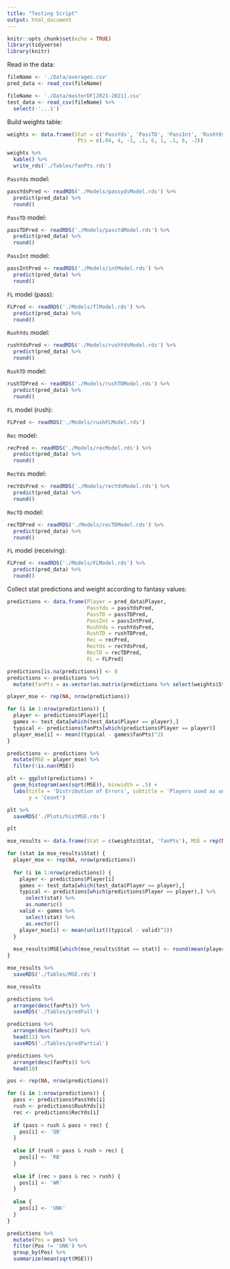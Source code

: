 ```yaml
---
title: "Testing Script"
output: html_document
---
```


```r
knitr::opts_chunk$set(echo = TRUE)
library(tidyverse)
library(knitr)
```

Read in the data:
```r
fileName <- './Data/averages.csv'
pred_data <- read_csv(fileName)

fileName <- './Data/masterDF[2021-2021].csv'
test_data <- read_csv(fileName) %>%
  select(-'...1')
```

Build weights table:
```r
weights <- data.frame(Stat = c('PassYds', 'PassTD', 'PassInt', 'RushYds', 'RushTD', 'Rec', 'RecYds', 'RecTD', 'FL'),
                       Pts = c(.04, 4, -1, .1, 6, 1, .1, 6, -2))

weights %>% 
  kable() %>%
  write_rds('./Tables/fanPts.rds')
```

`PassYds` model:
```r
passYdsPred <- readRDS('./Models/passydsModel.rds') %>%
  predict(pred_data) %>%
  round()
```
`PassTD` model:
```r
passTDPred <- readRDS('./Models/passtdModel.rds') %>%
  predict(pred_data) %>%
  round()
```
`PassInt` model:
```r
passIntPred <- readRDS('./Models/intModel.rds') %>%
  predict(pred_data) %>%
  round()
```
`FL` model (pass):
```r
FLPred <- readRDS('./Models/flModel.rds') %>%
  predict(pred_data) %>%
  round()
```
`RushYds` model:
```r
rushYdsPred <- readRDS('./Models/rushYdsModel.rds') %>%
  predict(pred_data) %>%
  round()
```
`RushTD` model:
```r
rushTDPred <- readRDS('./Models/rushTDModel.rds') %>%
  predict(pred_data) %>%
  round()
```
`FL` model (rush):
```r
FLPred <- readRDS('./Models/rushFLModel.rds')
```
`Rec` model:
```r
recPred <- readRDS('./Models/recModel.rds') %>%
  predict(pred_data) %>%
  round()
```
`RecYds` model:
```r
recYdsPred <- readRDS('./Models/recYdsModel.rds') %>%
  predict(pred_data) %>%
  round()
```
`RecTD` model:
```r
recTDPred <- readRDS('./Models/recTDModel.rds') %>%
  predict(pred_data) %>%
  round()
```
`FL` model (receiving):
```r
FLPred <- readRDS('./Models/FLModel.rds') %>%
  predict(pred_data) %>%
  round()
```

Collect stat predictions and weight according to fantasy values:
```r
predictions <- data.frame(Player = pred_data$Player,
                          PassYds = passYdsPred,
                          PassTD = passTDPred,
                          PassInt = passIntPred,
                          RushYds = rushYdsPred,
                          RushTD = rushTDPred,
                          Rec = recPred,
                          RecYds = recYdsPred,
                          RecTD = recTDPred,
                          FL = FLPred)

predictions[is.na(predictions)] <- 0
predictions <- predictions %>%
  mutate(fanPts = as.vector(as.matrix(predictions %>% select(weights$Stat)) %*% weights$Pts))
```

```r
player_mse <- rep(NA, nrow(predictions))

for (i in 1:nrow(predictions)) {
  player <- predictions$Player[i]
  games <- test_data[which(test_data$Player == player),]
  typical <- predictions$fanPts[which(predictions$Player == player)]
  player_mse[i] <- mean((typical - games$fanPts)^2)
}

predictions <- predictions %>%
  mutate(MSE = player_mse) %>%
  filter(!is.nan(MSE))

plt <- ggplot(predictions) +
  geom_histogram(aes(sqrt(MSE)), binwidth = .5) + 
  labs(title = 'Distribution of Errors', subtitle = 'Players used as unit for MSE calculation', x = 'Square Root of MSE', 
       y = 'Count')

plt %>%
  saveRDS('./Plots/histMSE.rds')

plt
```

```r
mse_results <- data.frame(Stat = c(weights$Stat, 'fanPts'), MSE = rep(NA, length(weights$Stat) + 1))

for (stat in mse_results$Stat) {
  player_mse <- rep(NA, nrow(predictions)) 
  
  for (i in 1:nrow(predictions)) {
    player <- predictions$Player[i]
    games <- test_data[which(test_data$Player == player),]
    typical <- predictions[which(predictions$Player == player),] %>%
      select(stat) %>%
      as.numeric()
    valid <- games %>%
      select(stat) %>%
      as.vector()
    player_mse[i] <- mean(unlist((typical - valid)^2))
  }
  
  mse_results$MSE[which(mse_results$Stat == stat)] <- round(mean(player_mse), 2)
}

mse_results %>%
  saveRDS('./Tables/MSE.rds')

mse_results
```

```r
predictions %>%
  arrange(desc(fanPts)) %>%
  saveRDS('./Tables/predFull')

predictions %>%
  arrange(desc(fanPts)) %>%
  head(11) %>%
  saveRDS('./Tables/predPartial')

predictions %>%
  arrange(desc(fanPts)) %>%
  head(10)
```

```r
pos <- rep(NA, nrow(predictions))

for (i in 1:nrow(predictions)) {
  pass <- predictions$PassYds[i]
  rush <- predictions$RushYds[i]
  rec <- predictions$RecYds[i]
  
  if (pass > rush & pass > rec) {
    pos[i] <- 'QB'
  }
  
  else if (rush > pass & rush > rec) {
    pos[i] <- 'RB'
  }
  
  else if (rec > pass & rec > rush) {
    pos[i] <- 'WR'
  }
  
  else {
    pos[i] <- 'UNK'
  }
}

predictions %>%
  mutate(Pos = pos) %>%
  filter(Pos != 'UNK') %>%
  group_by(Pos) %>%
  summarize(mean(sqrt(MSE)))
```


